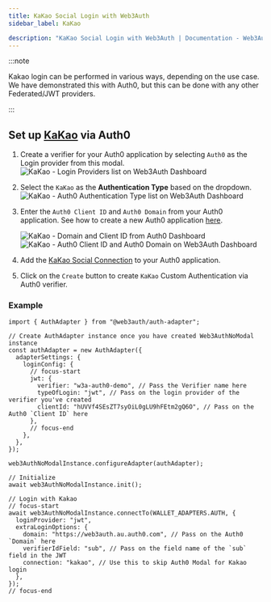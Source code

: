 ```yaml
---
title: KaKao Social Login with Web3Auth
sidebar_label: KaKao

description: "KaKao Social Login with Web3Auth | Documentation - Web3Auth"
---
```


:::note

Kakao login can be performed in various ways, depending on the use case. We have demonstrated this
with Auth0, but this can be done with any other Federated/JWT providers.

:::

## Set up [KaKao](https://marketplace.auth0.com/integrations/kakao-login) via Auth0

1. Create a verifier for your Auth0 application by selecting `Auth0` as the Login provider from this
   modal.
   ![KaKao - Login Providers list on Web3Auth Dashboard](/images/dashboard/create-verifier-auth0.png)
2. Select the `KaKao` as the **Authentication Type** based on the dropdown.
   ![KaKao - Auth0 Authentication Type list on Web3Auth Dashboard](/images/dashboard/create-verifier-google.png)
3. Enter the `Auth0 Client ID` and `Auth0 Domain` from your Auth0 application. See how to create a
   new Auth0 application [here](https://auth0.com/docs/quickstart/webapp/).

   ![KaKao - Domain and Client ID from Auth0 Dashboard](/images/dashboard/create-verifier-auth0-filled-common.png)
   ![KaKao - Auth0 Client ID and Auth0 Domain on Web3Auth Dashboard](/images/dashboard/create-verifier-auth0-unfilled.png)

4. Add the [KaKao Social Connection](https://marketplace.auth0.com/integrations/kakao-login) to your
   Auth0 application.
5. Click on the `Create` button to create `KaKao` Custom Authentication via Auth0 verifier.

### Example

```tsx
import { AuthAdapter } from "@web3auth/auth-adapter";

// Create AuthAdapter instance once you have created Web3AuthNoModal instance
const authAdapter = new AuthAdapter({
  adapterSettings: {
    loginConfig: {
      // focus-start
      jwt: {
        verifier: "w3a-auth0-demo", // Pass the Verifier name here
        typeOfLogin: "jwt", // Pass on the login provider of the verifier you've created
        clientId: "hUVVf4SEsZT7syOiL0gLU9hFEtm2gQ6O", // Pass on the Auth0 `Client ID` here
      },
      // focus-end
    },
  },
});

web3AuthNoModalInstance.configureAdapter(authAdapter);

// Initialize
await web3AuthNoModalInstance.init();

// Login with Kakao
// focus-start
await web3AuthNoModalInstance.connectTo(WALLET_ADAPTERS.AUTH, {
  loginProvider: "jwt",
  extraLoginOptions: {
    domain: "https://web3auth.au.auth0.com", // Pass on the Auth0 `Domain` here
    verifierIdField: "sub", // Pass on the field name of the `sub` field in the JWT
    connection: "kakao", // Use this to skip Auth0 Modal for Kakao login
  },
});
// focus-end
```
